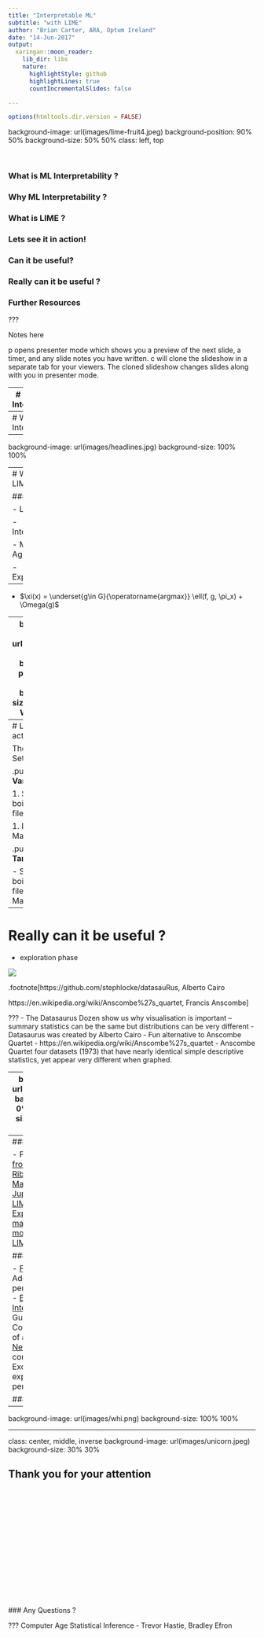 ```yaml
---
title: "Interpretable ML"
subtitle: "with LIME"
author: "Brian Carter, ARA, Optum Ireland"
date: "14-Jun-2017"
output:
  xaringan::moon_reader:
    lib_dir: libs
    nature:
      highlightStyle: github
      highlightLines: true
      countIncrementalSlides: false

---
```

```r
options(htmltools.dir.version = FALSE)
```
background-image: url(images/lime-fruit4.jpeg)
background-position: 90% 50%
background-size: 50% 50%
class: left, top

<br>

### What is ML Interpretability ?

### Why ML Interpretability ? 

### What is LIME ?

### Lets see it in action!

### Can it be useful?

### Really can it be useful ?

### Further Resources 

???

Notes here

p opens presenter mode which shows you a preview of the next slide, a timer, and any slide notes you have written. 
c will clone the slideshow in a separate tab for your viewers. The cloned slideshow changes slides along with you in presenter mode.

---
# What is ML Interpretability

---
# Why ML Interpretability


---
background-image: url(images/headlines.jpg)
background-size: 100% 100%

---
# What is LIME

### LIME

- Local 

- Interpretable

- Model-Agnostic

- Explanation

--

- $\xi(x) = \underset{g\in G}{\operatorname{argmax}} \ell(f, g, \pi_x) + \Omega(g)$

---
background-image: url(images/lime-flow2.jpg)
background-position: 90% 50%
background-size: 50% 50%
# What is LIME

### LIME

- Local 

- Interpretable

- Model-Agnostic

- Explanation

- $\xi(x) = \underset{g\in G}{\operatorname{argmax}} \ell(f, g, \pi_x) + \Omega(g)$

---
# Lets see in action

The Forest Data Set 

.pull-left[
**Variables**

1. Start with a boilerplate HTML file

1. Plain Markdown
]

.pull-right[
**Target**

- Start with a boilerplate HTML file
- Plain Markdown
]

---
# Really can it be useful ?

- exploration phase 

![](images/DinoSequential.gif)

.footnote[https://github.com/stephlocke/datasauRus, Alberto Cairo

https://en.wikipedia.org/wiki/Anscombe%27s_quartet, Francis Anscombe]

???
- The Datasaurus Dozen show us why visualisation is important -- summary statistics can be the same but distributions can be very different
- Datasaurus was created by Alberto Cairo
- Fun alternative to Anscombe Quartet - 
https://en.wikipedia.org/wiki/Anscombe%27s_quartet
- Anscombe Quartet  four datasets (1973) that have nearly identical simple descriptive statistics, yet appear very different when graphed. 

---
background-image: url(images/links2.jpeg)
background-position: 0% 0%
background-size: 25% 25%
class: left, top

<br><br><br><br>

https://github.com/iBrianCarter/lime-exploration.git

### SlideDecks, Videos & Talks
- [Demystifying Machine Learning using LIME](https://www.slideshare.net/albahnsen/demystifying-machine-learning-using-lime) - 
Alejandro Correa Bahnsen
- [Interpretable Machine Learning](https://www.youtube.com/watch?v=u9UUWqVquXo) - Patrick Hall, H2o.
- [Data Skeptic](https://dataskeptic.com/blog/episodes/2016/trusting-machine-learning-models-with-lime) - Marco Tulio Ribeiro, author of LIME.

### Articles

- [Interpreting Machine Learning](https://www.oreilly.com/ideas/ideas-on-interpreting-machine-learning) - Patrick Hall, Wen Phan, SriSatish Ambati, H2o.
- [THe Financial World Wants to Open Black Boxes](https://www.technologyreview.com/s/604122/the-financial-world-wants-to-open-ais-black-boxes/?imm_mid=0f134c&cmp=em-na-na-na-newsltr_fintech_20170501) - Will Knight, MIT
- [The Dark Secret at the Heart of AI](https://www.technologyreview.com/s/604087/the-dark-secret-at-the-heart-of-ai/) - Will Knight, MIT
- [DARPA Working on Making AI more Trustworthy](https://futurism.com/darpa-working-make-ai-more-trustworthy/)

---
### Code Examples

- Python
  - [Examples from Marco Tulio Riberio](https://github.com/marcotcr/lime/tree/master/doc/notebooks)
  - [Demystifying Maching Learning - Jupyter Notebook](http://nbviewer.jupyter.org/github/albahnsen/Talk_Demystifying_Machine_Learning/blob/master/Demystifying_Machine_Learning_using_LIME.ipynb)
- R
  - [LIME R package](https://github.com/thomasp85/lime)
  - [Explaining complex machine learning models with LIME](https://shiring.github.io/machine_learning/2017/04/23/lime)
  - [LIME with Shiny](https://github.com/merrillrudd/LIME_shiny)

### Other Approaches

- [FairML](http://blog.fastforwardlabs.com/2017/03/09/fairml-auditing-black-box-predictive-models.html) - Julius Adebayo, uses perturbation like LIME. 
- [Explainable Artificial Intelligence,XAI](http://www.darpa.mil/program/explainable-artificial-intelligence) - David Gunning, DARPA. Comprehensive review of active research.
- [NeuroDecision™](https://www.youtube.com/watch?v=SitMy5oeN_A) - commerical application. Excellent video for explaining ML to lay person.

### Conferences
---
background-image: url(images/whi.png)
background-size: 100% 100%

---
class: center, middle, inverse
background-image: url(images/unicorn.jpeg)
background-size: 30% 30%

## Thank you for your attention
<br><br><br><br><br><br><br><br><br><br><br><br><br><br>
### Any Questions ?


???
Computer Age Statistical Inference - Trevor Hastie, Bradley Efron
